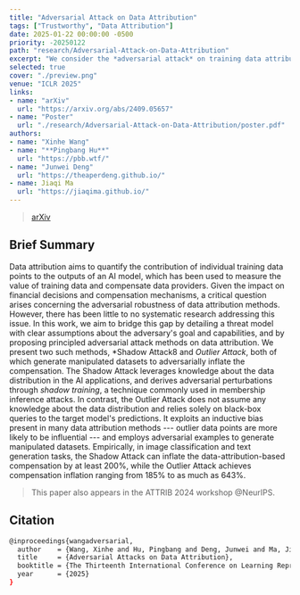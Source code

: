 ```yaml
---
title: "Adversarial Attack on Data Attribution"
tags: ["Trustworthy", "Data Attribution"]
date: 2025-01-22 00:00:00 -0500
priority: -20250122
path: "research/Adversarial-Attack-on-Data-Attribution"
excerpt: "We consider the *adversarial attack* on training data attribution methods."
selected: true
cover: "./preview.png"
venue: "ICLR 2025"
links:
- name: "arXiv"
  url: "https://arxiv.org/abs/2409.05657"
- name: "Poster"
  url: "./research/Adversarial-Attack-on-Data-Attribution/poster.pdf"
authors:
- name: "Xinhe Wang"
- name: "**Pingbang Hu**"
  url: "https://pbb.wtf/"
- name: "Junwei Deng"
  url: "https://theaperdeng.github.io/"
- name: Jiaqi Ma
  url: "https://jiaqima.github.io/"
---
```


> [arXiv](https://arxiv.org/abs/2409.05657)

## Brief Summary

Data attribution aims to quantify the contribution of individual training data points to the outputs of an AI model, which has been used to measure the value of training data and compensate data providers. Given the impact on financial decisions and compensation mechanisms, a critical question arises concerning the adversarial robustness of data attribution methods. However, there has been little to no systematic research addressing this issue. In this work, we aim to bridge this gap by detailing a threat model with clear assumptions about the adversary's goal and capabilities, and by proposing principled adversarial attack methods on data attribution. We present two such methods, *Shadow Attack8 and *Outlier Attack*, both of which generate manipulated datasets to adversarially inflate the compensation. The Shadow Attack leverages knowledge about the data distribution in the AI applications, and derives adversarial perturbations through *shadow training*, a technique commonly used in membership inference attacks. In contrast, the Outlier Attack does not assume any knowledge about the data distribution and relies solely on black-box queries to the target model's predictions. It exploits an inductive bias present in many data attribution methods --- outlier data points are more likely to be influential --- and employs adversarial examples to generate manipulated datasets. Empirically, in image classification and text generation tasks, the Shadow Attack can inflate the data-attribution-based compensation by at least 200%, while the Outlier Attack achieves compensation inflation ranging from 185% to as much as 643%.

> This paper also appears in the ATTRIB 2024 workshop @NeurIPS.

## Citation

```bash
@inproceedings{wangadversarial,
  author    = {Wang, Xinhe and Hu, Pingbang and Deng, Junwei and Ma, Jiaqi W},
  title     = {Adversarial Attacks on Data Attribution},
  booktitle = {The Thirteenth International Conference on Learning Representations},
  year      = {2025}
}
```
